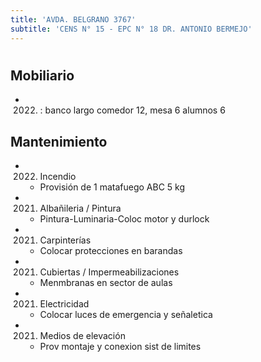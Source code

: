 ```yaml
---
title: 'AVDA. BELGRANO 3767'
subtitle: 'CENS N° 15 - EPC N° 18 DR. ANTONIO BERMEJO'
---
```


#


## Mobiliario

*  (2022) : banco largo comedor 12, mesa 6 alumnos 6 





## Mantenimiento

*  (2022) Incendio 
    + Provisión de 1 matafuego ABC 5 kg

*  (2021) Albañileria / Pintura 
    + Pintura-Luminaria-Coloc motor y durlock

*  (2021) Carpinterías 
    + Colocar protecciones en barandas

*  (2021) Cubiertas / Impermeabilizaciones 
    + Menmbranas en sector de aulas

*  (2021) Electricidad 
    + Colocar luces de emergencia y señaletica

*  (2021) Medios de elevación 
    + Prov montaje y conexion sist de limites



